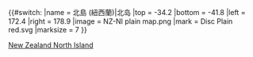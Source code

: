 {{#switch:{{{1}}}
|name     = 北島 (紐西蘭)|北岛
|top      = -34.2
|bottom   = -41.8
|left     = 172.4
|right    = 178.9
|image    = NZ-NI plain map.png
|mark     = Disc Plain red.svg
|marksize = 7
}}<noinclude>{{Location map/Info}}
{{Documentation}}
[[Category:地理位置圖模板|New Zealand North Island]]

</noinclude>